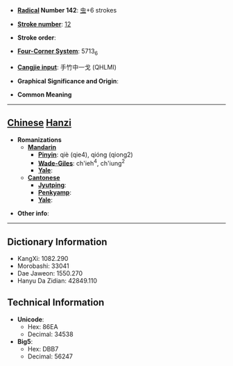* '''[[Wiktionary:Chinese radical index| Radical]] Number 142''': [[Wiktionary:Chinese radical index 虫|虫]]+6 strokes

* '''[[Wiktionary:Chinese total strokes index|Stroke number]]''': [[Wiktionary:Chinese total strokes index 12|12]]

* '''Stroke order''': 

* '''[[Wiktionary:Chinese four corner index|Four-Corner System]]''': 5713<sub>6</sub>

* '''[[Wiktionary:Chinese Cangjie index|Cangjie input]]''': 手竹中一戈 (QHLMI)

* '''Graphical Significance and Origin''': 

* '''Common Meaning'''

----

== [[Chinese]] [[Hanzi]] ==

* '''Romanizations'''
** '''[[Mandarin]]'''
*** '''[[Pinyin]]''': qiè (qie4), qióng (qiong2)
*** '''[[Wade-Giles]]''': ch'ieh<sup>4</sup>, ch'iung<sup>2</sup>
*** '''[[Yale]]''': 
** '''[[Cantonese]]'''
*** '''[[Jyutping]]''':
*** '''[[Penkyamp]]''': 
*** '''[[Yale]]''': 

* '''Other info''': 

----

== Dictionary Information ==

* KangXi: 1082.290
* Morobashi: 33041
* Dae Jaweon: 1550.270
* Hanyu Da Zidian: 42849.110

== Technical Information ==

* '''Unicode''':
** Hex: 86EA
** Decimal: 34538
* '''Big5''':
** Hex: DBB7
** Decimal: 56247